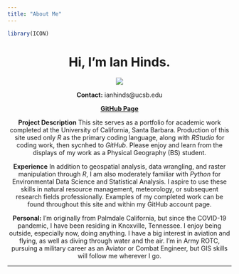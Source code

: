 ```yaml
---
title: "About Me"
---
```

```r
library(ICON)
```

<center>
# Hi, I'm Ian Hinds.
<center>

![](./img/Hidden-Lake.JPG)

**Contact:** ianhinds@ucsb.edu

**[GitHub Page](https://github.com/Hindstein)**

**Project Description** This site serves as a portfolio for academic work completed at the University of California, Santa Barbara. Production of this site used only *R* as the primary coding language, along with *RStudio* for coding work, then sycnhed to *GitHub*. Please enjoy and learn from the displays of my work as a Physical Geography (BS) student.

**Experience** In addition to geospatial analysis, data wrangling, and raster manipulation through *R*, I am also moderately familiar with *Python* for Environmental Data Science and Statistical Analysis. I aspire to use these skills in natural resource management, meteorology, or subsequent research fields professionally. Examples of my completed work can be found throughout this site and within my GitHub account page.


**Personal:** I'm originally from Palmdale California, but since the COVID-19 pandemic, I have been residing in Knoxville, Tennessee. I enjoy being outside, especially now, doing anything. I have a big interest in aviation and flying, as well as diving through water and the air. I'm in Army ROTC, pursuing a military career as an Aviator or Combat Engineer, but GIS skills will follow me wherever I go.




*****


